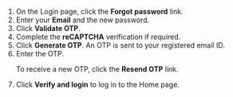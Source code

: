 

1. On the Login page, click the <b>Forgot password</b> link.
2. Enter your <b>Email</b> and the new password.
3. Click <b>Validate OTP</b>.
4. Complete the <b>reCAPTCHA</b> verification if required.
5. Click <b>Generate OTP</b>. An OTP is sent to your registered email ID.
7. Enter the OTP.
    <p>
        <Admonition type="tip">    
        <p>To receive a new OTP, click the <b>Resend OTP</b> link.</p>
        </Admonition>
    </p>
8. Click <b>Verify and login</b> to log in to the Home page.
